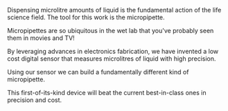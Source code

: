 Dispensing microlitre amounts of liquid is the fundamental action of the life science field. The tool for this work is the micropipette. 

Micropipettes are so ubiquitous in the wet lab that you've probably seen them in movies and TV!


By leveraging advances in electronics fabrication, we have invented a low cost digital sensor that measures microlitres of liquid with high precision.

Using our sensor we can build a fundamentally different kind of micropipette.

This first-of-its-kind device will beat the current best-in-class ones in precision and cost.
